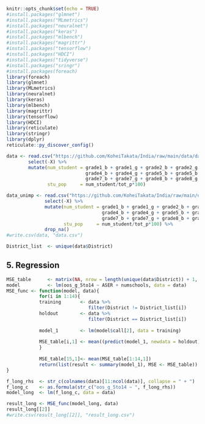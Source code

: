 
```{r setup, include = TRUE}
knitr::opts_chunk$set(echo = TRUE)
#install.packages("glmnet")
#install.packages("MLmetrics")
#install.packages("neuralnet")
#install.packages("keras")
#install.packages("mlbench")
#install.packages("magrittr")
#install.packages("tensorflow")
#install.packages("HDCI")
#install.packages("tidyverse")
#install.packages("sringr")
#install.packages(foreach)
library(foreach)
library(glmnet)
library(MLmetrics)
library(neuralnet)
library(keras)
library(mlbench)
library(magrittr)
library(tensorflow)
library(HDCI)
library(reticulate)
library(stringr)
library(dplyr)
reticulate::py_discover_config()
```


```{r data_import, include = TRUE}
data <- read.csv("https://github.com/KoheiTakata/India/raw/main/data/data.csv") %>% 
        select(-X) %>% 
        mutate(num_student = grade1_b + grade1_g + grade2_b + grade2_g + grade3_b + grade3_g + 
                             grade4_b + grade4_g + grade5_b + grade5_b + grade6_b + grade6_g + 
                             grade7_b + grade7_g + grade8_b + grade8_g,
               stu_pop     = num_student/tot_p*100)

data_unimp <- read.csv("https://github.com/KoheiTakata/India/raw/main/data/data_unimp.csv") %>% 
              select(-X) %>% 
              mutate(num_student = grade1_b + grade1_g + grade2_b + grade2_g + grade3_b + grade3_g + 
                                   grade4_b + grade4_g + grade5_b + grade5_b + grade6_b + grade6_g + 
                                   grade7_b + grade7_g + grade8_b + grade8_g,
                     stu_pop     = num_student/tot_p*100) %>% 
              drop_na()
#write.csv(data, "data.csv")

District_list  <- unique(data$District)

```


## 5. Regression
```{r regression_function, include=TRUE}
MSE_table      <- matrix(NA, nrow = length(unique(data$District)) + 1, ncol = 1)
model          <- lm(oos_g_5to14 ~ ASER + numschools, data = data)
MSE_func <- function(model, data){
            for(i in 1:14){
            training       <- data %>% 
                              filter(District != District_list[i])
            holdout        <- data %>% 
                              filter(District == District_list[i])
            
            model_1        <- lm(model$call[2], data = training)
            
            MSE_table[i,1] <- mean((predict(model_1, newdata = holdout) - holdout$oos_g_5to14)^2, na.rm = TRUE)
            }
            
            MSE_table[15,1]<- mean(MSE_table[1:14,1])
            return(list(result <- summary(model_1), MSE <- MSE_table))
}
```




```{r long, include=TRUE}
f_long_rhs  <- str_c(colnames(data)[11:ncol(data)], collapse = " + ")
f_long_c    <- as.formula(str_c("oos_g_5to14 ~ ", f_long_rhs))
model_long  <- lm(f_long_c, data = data)

result_long <- MSE_func(model_long, data)
result_long[[2]]
#write.csv(result_long[[2]], "result_long.csv")

```


